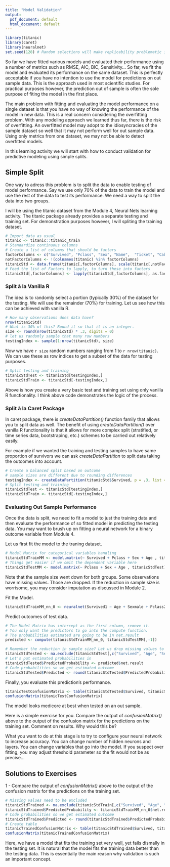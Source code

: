 ```yaml
---
title: "Model Validation"
output:
  pdf_document: default
  html_document: default
---
```


```r
library(titanic)
library(caret)
library(neuralnet)
set.seed(128) # Random selections will make replicability problematic if seed is not set.
```

So far we have fitted various models and evaluated their performance using a number of metrics such as RMSE, AIC, BIC, Sensitivity... So far, we fit the model and evaluated its performance on the same dataset. This is perfectly acceptable if you have no intention to use the model for predictions on out sample data. This is the approach used in most scientific studies. For practical purposes however, the prediction out of sample is often the sole purpose of fiting the model in the first place.

The main problem with fitting and evaluating the model performance on a single dataset is that you have no way of knowing the performance of the model in new data. This is a real concern considering the overfitting problem. With any modeling approach we learned thus far, there is the risk of overfitting. An overfitted model may adopt to the idiosyncracies of the sample dataset so well that it may not perform well for out sample data. Using only metrics from one dataset, we may not be able to detect overfitted models.

In this learning activity we will start with how to conduct validation for predictive modeling using simple splits.

## Simple Split

One way to adress this problem is to split the data to enable testing of model performance. Say we use only 70% of the data to train the model and use the rest of the data to test its performance. We need a way to split the data into two groups.

I will be using the titanic dataset from the Module 4, Neural Nets learning activity. The titanic package already provides a separate testing and training set. For demonstration purposes however, I will spliting the training dataset.

```r
# Import data as usual
titanic <- titanic::titanic_train
# Standardize continuous columns
# Create a list of columns that should be factors
factorColumns <- c("Survived", "Pclass", "Sex", "Name",  "Ticket", "Cabin", "Embarked")
notFactorColumns <- !(colnames(titanic) %in% factorColumns)
titanicStd <- data.frame(titanic[,factorColumns], scale(titanic[,notFactorColumns]))
# Feed the list of Factors to lapply, to turn these into factors
titanicStd[,factorColumns] <- lapply(titanicStd[,factorColumns], as.factor)
```

### Split à la Vanilla R


The idea is to randomly select a portion (typically 30%) of the dataset for the testing. We will use the remainder (70%) for training. Let us see how this can be achieved with vanilla R.

```r
# How many observations does data have?
nrow(titanicStd)
# What is 30% of this? Round it so that it is an integer.
size <- round(nrow(titanicStd) * .3, digits = 0)
# let us randomly sample that many row numbers
testingIndex <- sample(1:nrow(titanicStd), size)
```

Now we have `r size` random numbers ranging from 1 to `r nrow(titanic)`. We can use these as row indices to get a subset of the data for testing purposes.

```r
# Split testing and training
titanicStdTest <- titanicStd[testingIndex,]
titanicStdTrain <- titanicStd[-testingIndex,]
```

Above is how you create a very basic test and training set using only vanilla R functionality. I think above code demonstrates the logic of the process.

### Split à la Caret Package

In caret package, there is *createDataPartition()* function family that allows you to split data as well. The benefit of using  *createDataPartition()* over vanilla R functionality is that it allows for more complex split (stratified, or time series data, bootstraping, etc.) schemes to be carried out relatively easily.

For example if we wanted the training and testing samples to have same proportion of survivors we can ask *createDataPartition* to split data taking the outcomes into account.

```r
# Create a balanced split based on outcome 
# sample sizes are different due to rounding differences
testingIndex <- createDataPartition(titanicStd$Survived, p = .3, list = FALSE)
# Split testing and training
titanicStdTest <- titanicStd[testingIndex,]
titanicStdTrain <- titanicStd[-testingIndex,]
```

### Evaluating Out Sample Performance

Once the data is split, we need to fit a model to just the training data and then evaluate the performance of so fitted model in predicting the testing data. You may want to brush up on fitting a neural network for a binary outcome variable from Module 4.

Let us first fit the model to the traning dataset.

```r
# Model Matrix for categorical variables handling
titanicStdTrainMM <- model.matrix(~ Survived + Pclass + Sex + Age , titanicStdTrain) 
# Things get easier if we omit the dependent variable here
titanicStdTestMM <- model.matrix(~ Pclass + Sex + Age , titanicStdTest)
```

Note that the sample size went down for both groups. Some observations have missing values. Those are dropped. If the reduction in sample size is worrisome, you may consider imputation as discussed in Module 2.

Fit the Model.

```r
titanicStdTrainMM_nn_0 <- neuralnet(Survived1 ~ Age + Sexmale + Pclass2 + Pclass3, data = titanicStdTrainMM, hidden = c(3,3), linear.output = FALSE)
```

Predict outcomes of test data.

```r
# The Model Matrix has intercept as the first column, remove it.
# You only want the predictors to go into the compute function.
# The probabilities estimated are going to be in net.result 
predicted <- compute(titanicStdTrainMM_nn_0, titanicStdTestMM[,-1])

# Remember the reduction in sample size? Let us drop missing values to match predicted
titanicStdTested <- na.exclude(titanicStdTest[,c("Survived", "Age", "Sex", "Pclass")])
# Let's put estimated probabilities in
titanicStdTested$PredictedProbability <- predicted$net.result
# Code probabilities so we get estimated outcome
titanicStdTested$Predicted <- round(titanicStdTested$PredictedProbability, digits = 0)
```

Finally, you evaluate this prediction's performance.

```r
titanicTestConfusionMatrix <- table(titanicStdTested$Survived, titanicStdTested$Predicted)
confusionMatrix(titanicTestConfusionMatrix)
```

The model looks medicore at best when tested on an out sample.

Here is a simple exercise for you. Compare the output of *confusionMatrix()* above to the output of the confusion matrix for the predictions on the training set. Comment on results. Why would this be?

What you want to do at this stage is to try to configure your neural network to increase accuracy. You can change number of hidden neurons and layers. You can change variables that go into the model. If you suspect over fitting, you may adjust threshold parameter so the fit would not be as precise...



## Solutions to Exercises

1 - Compare the output of *confusionMatrix()* above to the output of the confusion matrix for the predictions on the training set.

```r
# Missing values need to be excluded
titanicStdTrained <- na.exclude(titanicStdTrain[,c("Survived", "Age", "Sex", "Pclass")])
titanicStdTrained$PredictedProbability <- titanicStdTrainMM_nn_0$net.result[[1]]
# Code probabilities so we get estimated outcome
titanicStdTrained$Predicted <- round(titanicStdTrained$PredictedProbability, digits = 0)
# Create table
titanicTrainedConfusionMatrix <- table(titanicStdTrained$Survived, titanicStdTrained$Predicted)
confusionMatrix(titanicTrainedConfusionMatrix)
```

Here, we have a model that fits the training set very well, yet fails dismally in the testing set. It is natural that the model fits the training data better than the testing data. This is essentially the main reason why validation is such an important concept.